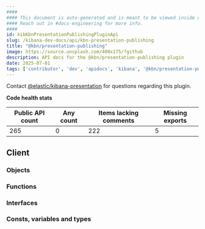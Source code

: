 ```yaml
---
####
#### This document is auto-generated and is meant to be viewed inside our experimental, new docs system.
#### Reach out in #docs-engineering for more info.
####
id: kibKbnPresentationPublishingPluginApi
slug: /kibana-dev-docs/api/kbn-presentation-publishing
title: "@kbn/presentation-publishing"
image: https://source.unsplash.com/400x175/?github
description: API docs for the @kbn/presentation-publishing plugin
date: 2025-07-01
tags: ['contributor', 'dev', 'apidocs', 'kibana', '@kbn/presentation-publishing']
---
```




Contact [@elastic/kibana-presentation](https://github.com/orgs/elastic/teams/kibana-presentation) for questions regarding this plugin.

**Code health stats**

| Public API count  | Any count | Items lacking comments | Missing exports |
|-------------------|-----------|------------------------|-----------------|
| 265 | 0 | 222 | 5 |

## Client

### Objects
<DocDefinitionList data={kbnPresentationPublishingObj.client.objects}/>

### Functions
<DocDefinitionList data={kbnPresentationPublishingObj.client.functions}/>

### Interfaces
<DocDefinitionList data={kbnPresentationPublishingObj.client.interfaces}/>

### Consts, variables and types
<DocDefinitionList data={kbnPresentationPublishingObj.client.misc}/>

